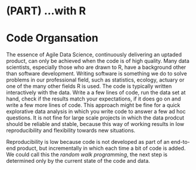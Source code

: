 # (PART) ...with R {-}

# Code Organsation

The essence of Agile Data Science, continuously delivering an uptaded product, can only be achieved when the code is of high quality. Many data scientists, especially those who are drawn to R, have a background other than software development. Writing software is something we do to solve problems in our professional field, such as statistics, ecology, actuary or one of the many other fields R is used. The code is typically written interactively with the data. Write a a few lines of code, run the data set at hand, check if the results match your expectations, if it does go on and write a few more lines of code. This approach might be fine for a quick explorative data analysis in which you write code to answer a few ad hoc questions. It is not fine for large scale projects in which the data prodcut should be reliable and stable, because this way of working results in low reproducibility and flexibility towards new situations. 

Reproducibility is low because code is not developed as part of an end-to-end product, but incrementally in which each time a bit of code is added. We could call this the *random walk programming*, the next step is determined only by the current state of the code and data. 
